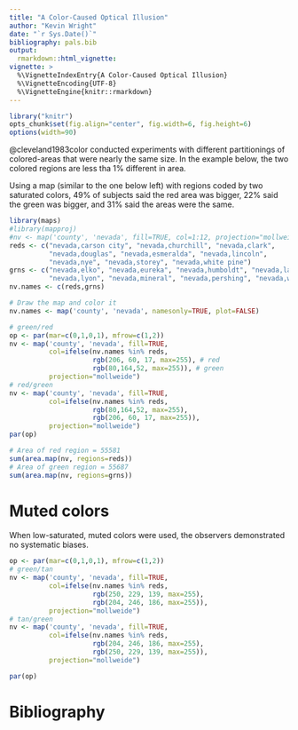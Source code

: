 ---
title: "A Color-Caused Optical Illusion"
author: "Kevin Wright"
date: "`r Sys.Date()`"
bibliography: pals.bib
output:
  rmarkdown::html_vignette:
vignette: >
  %\VignetteIndexEntry{A Color-Caused Optical Illusion}
  %\VignetteEncoding{UTF-8}
  %\VignetteEngine{knitr::rmarkdown}
---

```{r setup, echo=FALSE, results="hide"}
library("knitr")
opts_chunk$set(fig.align="center", fig.width=6, fig.height=6)
options(width=90)
```

@cleveland1983color conducted experiments with different partitionings of
colored-areas that were nearly the same size.  In the example below, the two colored regions are less tha 1% different in area.

Using a map (similar to the one below left) with regions coded by two saturated
colors, 49% of subjects said the red area was bigger, 22% said
the green was bigger, and 31% said the areas were the same.

```{r saturated}
library(maps)
#library(mapproj)
#nv <- map('county', 'nevada', fill=TRUE, col=1:12, projection="mollweide")
reds <- c("nevada,carson city", "nevada,churchill", "nevada,clark",      
          "nevada,douglas", "nevada,esmeralda", "nevada,lincoln",    
          "nevada,nye", "nevada,storey", "nevada,white pine")
grns <- c("nevada,elko", "nevada,eureka", "nevada,humboldt", "nevada,lander",
          "nevada,lyon", "nevada,mineral", "nevada,pershing", "nevada,washoe")
nv.names <- c(reds,grns)

# Draw the map and color it
nv.names <- map('county', 'nevada', namesonly=TRUE, plot=FALSE)

# green/red
op <- par(mar=c(0,1,0,1), mfrow=c(1,2))
nv <- map('county', 'nevada', fill=TRUE,
          col=ifelse(nv.names %in% reds,
                     rgb(206, 60, 17, max=255), # red
                     rgb(80,164,52, max=255)), # green
          projection="mollweide")
# red/green
nv <- map('county', 'nevada', fill=TRUE,
          col=ifelse(nv.names %in% reds,
                     rgb(80,164,52, max=255),
                     rgb(206, 60, 17, max=255)),
          projection="mollweide")
par(op)
```

```{r areas}
# Area of red region = 55581
sum(area.map(nv, regions=reds))
# Area of green region = 55687
sum(area.map(nv, regions=grns))

```
# Muted colors

When low-saturated, muted colors were used, the observers demonstrated no systematic biases.

```{r muted}
op <- par(mar=c(0,1,0,1), mfrow=c(1,2))
# green/tan
nv <- map('county', 'nevada', fill=TRUE,
          col=ifelse(nv.names %in% reds,
                     rgb(250, 229, 139, max=255),
                     rgb(204, 246, 186, max=255)),
          projection="mollweide")
# tan/green
nv <- map('county', 'nevada', fill=TRUE,
          col=ifelse(nv.names %in% reds,
                     rgb(204, 246, 186, max=255),
                     rgb(250, 229, 139, max=255)),
          projection="mollweide")

par(op)
```
 
# Bibliography
	
